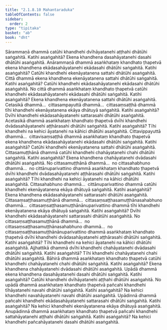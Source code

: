 ```yaml
---
title: "2.1.8.10 Mahantaraduka"
tableOfContents: false
sidebar:
  order: 2
type: "tipitaka"
basket: "ab"
book: "dht"
---
```



<DynamicBreadcrumb />

<Division number="135" book="dht" bookNo="31" page="22">

<Paragraph number="181" book="dht">
Sārammaṇā dhammā catūhi khandhehi dvīhāyatanehi aṭṭhahi dhātūhi saṅgahitā. Katihi asaṅgahitā? Ekena khandhena dasahāyatanehi dasahi dhātūhi asaṅgahitā.
</Paragraph>

</Division>
<Division number="136" book="dht" bookNo="31" page="22">

<Paragraph number="182" book="dht">
Anārammaṇā dhammā asaṅkhataṃ khandhato ṭhapetvā ekena khandhena ekādasahāyatanehi ekādasahi dhātūhi saṅgahitā. Katihi asaṅgahitā? Catūhi khandhehi ekenāyatanena sattahi dhātūhi asaṅgahitā.
</Paragraph>

</Division>
<Division number="137" book="dht" bookNo="31" page="22">

<Paragraph number="183" book="dht">
Cittā dhammā ekena khandhena ekenāyatanena sattahi dhātūhi saṅgahitā. Katihi asaṅgahitā? Catūhi khandhehi ekādasahāyatanehi ekādasahi dhātūhi asaṅgahitā.
</Paragraph>

</Division>
<Division number="138" book="dht" bookNo="31" page="22">

<Paragraph number="184" book="dht">
No cittā dhammā asaṅkhataṃ khandhato ṭhapetvā catūhi khandhehi ekādasahāyatanehi ekādasahi dhātūhi saṅgahitā. Katihi asaṅgahitā? Ekena khandhena ekenāyatanena sattahi dhātūhi asaṅgahitā.
</Paragraph>

</Division>
<Division number="139" book="dht" bookNo="31" page="23">

<Paragraph number="185" book="dht">
Cetasikā dhammā…  cittasampayuttā dhammā…  cittasaṃsaṭṭhā dhammā tīhi khandhehi ekenāyatanena ekāya dhātuyā saṅgahitā. Katihi asaṅgahitā? Dvīhi khandhehi ekādasahāyatanehi sattarasahi dhātūhi asaṅgahitā.
</Paragraph>

</Division>
<Division number="140" book="dht" bookNo="31" page="23">

<Paragraph number="186" book="dht">
Acetasikā dhammā asaṅkhataṃ khandhato ṭhapetvā dvīhi khandhehi dvādasahāyatanehi aṭṭhārasahi dhātūhi saṅgahitā. Katihi asaṅgahitā? Tīhi khandhehi na kehici āyatanehi na kāhici dhātūhi asaṅgahitā.
</Paragraph>

</Division>
<Division number="141" book="dht" bookNo="31" page="23">

<Paragraph number="187" book="dht">
Cittavippayuttā dhammā…  cittavisaṃsaṭṭhā dhammā asaṅkhataṃ khandhato ṭhapetvā ekena khandhena ekādasahāyatanehi ekādasahi dhātūhi saṅgahitā. Katihi asaṅgahitā? Catūhi khandhehi ekenāyatanena sattahi dhātūhi asaṅgahitā.
</Paragraph>

</Division>
<Division number="142" book="dht" bookNo="31" page="23">

<Paragraph number="188" book="dht">
Cittasamuṭṭhānā dhammā catūhi khandhehi chahāyatanehi chahi dhātūhi saṅgahitā. Katihi asaṅgahitā? Ekena khandhena chahāyatanehi dvādasahi dhātūhi asaṅgahitā.
</Paragraph>

</Division>
<Division number="143" book="dht" bookNo="31" page="23">

<Paragraph number="189" book="dht">
No cittasamuṭṭhānā dhammā…  no cittasahabhuno dhammā…  no cittānuparivattino dhammā asaṅkhataṃ khandhato ṭhapetvā dvīhi khandhehi dvādasahāyatanehi aṭṭhārasahi dhātūhi saṅgahitā. Katihi asaṅgahitā? Tīhi khandhehi na kehici āyatanehi na kāhici dhātūhi asaṅgahitā.
</Paragraph>

</Division>
<Division number="144" book="dht" bookNo="31" page="23">

<Paragraph number="190" book="dht">
Cittasahabhuno dhammā…  cittānuparivattino dhammā catūhi khandhehi ekenāyatanena ekāya dhātuyā saṅgahitā. Katihi asaṅgahitā? Ekena khandhena ekādasahāyatanehi sattarasahi dhātūhi asaṅgahitā.
</Paragraph>

</Division>
<Division number="145" book="dht" bookNo="31" page="23">

<Paragraph number="191" book="dht">
Cittasaṃsaṭṭhasamuṭṭhānā dhammā…  cittasaṃsaṭṭhasamuṭṭhānasahabhuno dhammā…  cittasaṃsaṭṭhasamuṭṭhānānuparivattino dhammā tīhi khandhehi ekenāyatanena ekāya dhātuyā saṅgahitā. Katihi asaṅgahitā? Dvīhi khandhehi ekādasahāyatanehi sattarasahi dhātūhi asaṅgahitā.
</Paragraph>

</Division>
<Division number="146" book="dht" bookNo="31" page="24">

<Paragraph number="192" book="dht">
No cittasaṃsaṭṭhasamuṭṭhānā dhammā…  no cittasaṃsaṭṭhasamuṭṭhānasahabhuno dhammā…  no cittasaṃsaṭṭhasamuṭṭhānānuparivattino dhammā asaṅkhataṃ khandhato ṭhapetvā dvīhi khandhehi dvādasahāyatanehi aṭṭhārasahi dhātūhi saṅgahitā. Katihi asaṅgahitā? Tīhi khandhehi na kehici āyatanehi na kāhici dhātūhi asaṅgahitā.
</Paragraph>

</Division>
<Division number="147" book="dht" bookNo="31" page="24">

<Paragraph number="193" book="dht">
Ajjhattikā dhammā dvīhi khandhehi chahāyatanehi dvādasahi dhātūhi saṅgahitā. Katihi asaṅgahitā? Tīhi khandhehi chahāyatanehi chahi dhātūhi asaṅgahitā.
</Paragraph>

</Division>
<Division number="148" book="dht" bookNo="31" page="24">

<Paragraph number="194" book="dht">
Bāhirā dhammā asaṅkhataṃ khandhato ṭhapetvā catūhi khandhehi chahāyatanehi chahi dhātūhi saṅgahitā. Katihi asaṅgahitā? Ekena khandhena chahāyatanehi dvādasahi dhātūhi asaṅgahitā.
</Paragraph>

</Division>
<Division number="149" book="dht" bookNo="31" page="24">

<Paragraph number="195" book="dht">
Upādā dhammā ekena khandhena dasahāyatanehi dasahi dhātūhi saṅgahitā. Katihi asaṅgahitā? Catūhi khandhehi dvīhāyatanehi aṭṭhahi dhātūhi asaṅgahitā.
</Paragraph>

</Division>
<Division number="150" book="dht" bookNo="31" page="24">

<Paragraph number="196" book="dht">
No upādā dhammā asaṅkhataṃ khandhato ṭhapetvā pañcahi khandhehi tīhāyatanehi navahi dhātūhi saṅgahitā. Katihi asaṅgahitā? Na kehici khandhehi navahāyatanehi navahi dhātūhi asaṅgahitā.
</Paragraph>

</Division>
<Division number="151" book="dht" bookNo="31" page="24">

<Paragraph number="197" book="dht">
Upādinnā dhammā pañcahi khandhehi ekādasahāyatanehi sattarasahi dhātūhi saṅgahitā. Katihi asaṅgahitā? Na kehici khandhehi ekenāyatanena ekāya dhātuyā asaṅgahitā.
</Paragraph>

</Division>
<Division number="152" book="dht" bookNo="31" page="24">

<Paragraph number="198" book="dht">
Anupādinnā dhammā asaṅkhataṃ khandhato ṭhapetvā pañcahi khandhehi sattahāyatanehi aṭṭhahi dhātūhi saṅgahitā. Katihi asaṅgahitā? Na kehici khandhehi pañcahāyatanehi dasahi dhātūhi asaṅgahitā.
</Paragraph>
</Division>
